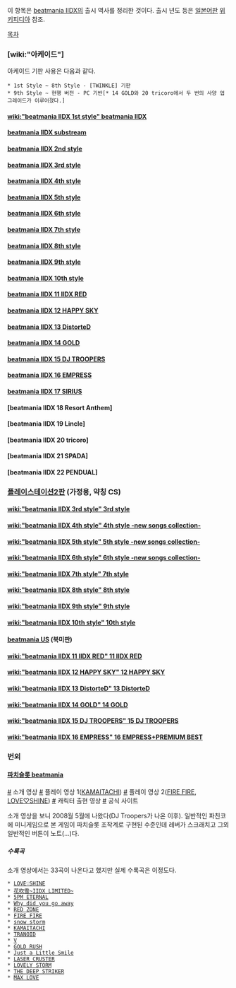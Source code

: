이 항목은 [[beatmania IIDX]]의 출시 역사를 정리한 것이다.
출시 년도 등은 [[일본어]]판 [[위키피디아]] 참조.

[[목차]]
=== [wiki:"아케이드"] ===
아케이드 기판 사용은 다음과 같다.

 * 1st Style ~ 8th Style - [TWINKLE] 기판
 * 9th Style ~ 현행 버전 - PC 기반[* 14 GOLD와 20 tricoro에서 두 번의 사양 업그레이드가 이루어졌다.]

==== [[wiki:"beatmania IIDX 1st style" beatmania IIDX]] ==== 
==== [[beatmania IIDX substream]] ====
==== [[beatmania IIDX 2nd style]] ====
==== [[beatmania IIDX 3rd style]] ====
==== [[beatmania IIDX 4th style]] ====
==== [[beatmania IIDX 5th style]] ====
==== [[beatmania IIDX 6th style]] ====
==== [[beatmania IIDX 7th style]] ====
==== [[beatmania IIDX 8th style]] ====
==== [[beatmania IIDX 9th style]] ====
==== [[beatmania IIDX 10th style]] ====
==== [[beatmania IIDX 11 IIDX RED]] ====
==== [[beatmania IIDX 12 HAPPY SKY]] ====
==== [[beatmania IIDX 13 DistorteD]] ====
==== [[beatmania IIDX 14 GOLD]] ====
==== [[beatmania IIDX 15 DJ TROOPERS]] ====
==== [[beatmania IIDX 16 EMPRESS]] ====
==== [[beatmania IIDX 17 SIRIUS]] ====
==== [beatmania IIDX 18 Resort Anthem] ====
==== [beatmania IIDX 19 Lincle] ====
==== [beatmania IIDX 20 tricoro] ====
==== [beatmania IIDX 21 SPADA] ====
==== [beatmania IIDX 22 PENDUAL] ====
=== [[플레이스테이션2]]판 (가정용, 약칭 CS) ===
==== [[wiki:"beatmania IIDX 3rd style" 3rd style]] ====
==== [[wiki:"beatmania IIDX 4th style" 4th style -new songs collection-]] ====
==== [[wiki:"beatmania IIDX 5th style" 5th style -new songs collection-]] ====
==== [[wiki:"beatmania IIDX 6th style" 6th style -new songs collection-]] ====
==== [[wiki:"beatmania IIDX 7th style" 7th style]] ====
==== [[wiki:"beatmania IIDX 8th style" 8th style]] ==== 
==== [[wiki:"beatmania IIDX 9th style" 9th style]] ====
==== [[wiki:"beatmania IIDX 10th style" 10th style]] ====
==== [[beatmania US]] (북미판) ====
==== [[wiki:"beatmania IIDX 11 IIDX RED" 11 IIDX RED]] ====
==== [[wiki:"beatmania IIDX 12 HAPPY SKY" 12 HAPPY SKY]] ====
==== [[wiki:"beatmania IIDX 13 DistorteD" 13 DistorteD]] ====
==== [[wiki:"beatmania IIDX 14 GOLD" 14 GOLD]] ====
==== [[wiki:"beatmania IIDX 15 DJ TROOPERS" 15 DJ TROOPERS]] ====
==== [[wiki:"beatmania IIDX 16 EMPRESS" 16 EMPRESS+PREMIUM BEST]] ====

=== 번외 ===

==== [[모에파치|파치슬롯 beatmania]] ====
[http://www.youtube.com/watch?v=28hUhl6CvJc #] 소개 영상
[http://www.youtube.com/watch?v=BWlxMI2m104 #] 플레이 영상 1([[KAMAITACHI]])
[http://www.youtube.com/watch?v=blRxcTIX0DY #] 플레이 영상 2([[FIRE FIRE]], [[LOVE♡SHINE]])
[http://www.youtube.com/watch?v=OS-Pl4We8mc #] 캐릭터 출현 영상
[http://www.kpenet.jp/kpe_08_02bm_hp/kpe_08_02bm_top.html #] 공식 사이트

소개 영상을 보니 2008월 5월에 나왔다(DJ Troopers가 나온 이후). 일반적인 파친코에 미니게임으로 본 게임이 파치슬롯 조작계로 구현된 수준인데 레버가 스크래치고 그외 일반적인 버튼이 노트(...)다.

===== 수록곡 =====
소개 영상에서는 33곡이 나온다고 했지만 실제 수록곡은 이정도다.

 * [[LOVE♡SHINE]]
 * [[花吹雪~IIDX LIMITED~]]
 * [[5PM ETERNAL]]
 * [[Why did you go away]]
 * [[RED ZONE]]
 * [[FIRE FIRE]]
 * [[snow storm]]
 * [[KAMAITACHI]]
 * [[TRANOID]]
 * [[V(비마니 시리즈)|V]]
 * [[GOLD RUSH]]
 * [[Just a Little Smile]] 
 * [[LASER CRUSTER]] 
 * [[LOVELY STORM]]
 * [[THE DEEP STRIKER]]
 * [[MAX LOVE]]
